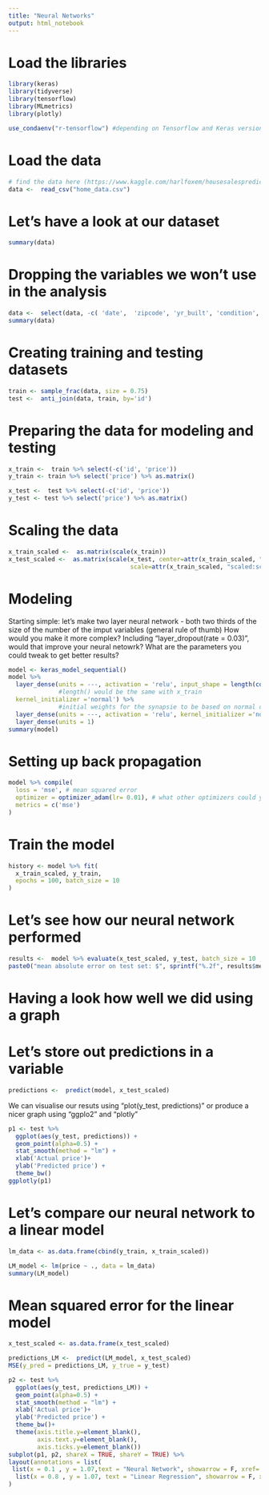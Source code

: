 ```yaml
---
title: "Neural Networks"
output: html_notebook
---
```

# Load the libraries
```r
library(keras)
library(tidyverse)
library(tensorflow)
library(MLmetrics)
library(plotly)

use_condaenv("r-tensorflow") #depending on Tensorflow and Keras versions, we may need to run this, try first without
```

# Load the data
```r
# find the data here (https://www.kaggle.com/harlfoxem/housesalesprediction)
data <-  read_csv("home_data.csv")
```

# Let's have a look at our dataset
```r
summary(data)
```

# Dropping the variables we won't use in the analysis
```r
data <-  select(data, -c( 'date',  'zipcode', 'yr_built', 'condition','yr_renovated', 'lat', 'long', 'sqft_lot15'))
summary(data)
```

# Creating training and testing datasets
```r
train <- sample_frac(data, size = 0.75)
test <-  anti_join(data, train, by='id')
```

# Preparing the data for modeling and testing
```r
x_train <-  train %>% select(-c('id', 'price'))
y_train <- train %>% select('price') %>% as.matrix()

x_test <-  test %>% select(-c('id', 'price'))
y_test <- test %>% select('price') %>% as.matrix()
```

# Scaling the data
```r
x_train_scaled <-  as.matrix(scale(x_train))
x_test_scaled <-  as.matrix(scale(x_test, center=attr(x_train_scaled, "scaled:center"), 
                                  scale=attr(x_train_scaled, "scaled:scale")))
```

# Modeling 
Starting simple: let's make two layer neural network - both two thirds of the size of the number of the imput variables (general rule of thumb)
How would you make it more complex?
Including "layer_dropout(rate = 0.03)", would that improve your neural netowrk?
What are the parameters you could tweak to get better results?
```r
model <- keras_model_sequential() 
model %>% 
  layer_dense(units = ---, activation = 'relu', input_shape = length(colnames(x_test)), 
              #length() would be the same with x_train
  kernel_initializer ='normal') %>% 
              #initial weights for the synapsie to be based on normal distribution
  layer_dense(units = ---, activation = 'relu', kernel_initializer ='normal' ) %>%
  layer_dense(units = 1)
summary(model)
```

# Setting up back propagation
```r
model %>% compile(
  loss = 'mse', # mean squared error
  optimizer = optimizer_adam(lr= 0.01), # what other optimizers could you use?
  metrics = c('mse')
)
```

# Train the model
```r
history <- model %>% fit(
  x_train_scaled, y_train, 
  epochs = 100, batch_size = 10
)
```

# Let's see how our neural network performed
```r
results <-  model %>% evaluate(x_test_scaled, y_test, batch_size = 10 , verbose = 0)
paste0("mean absolute error on test set: $", sprintf("%.2f", results$mean_absolute_error ))
```

# Having a look how well we did using a graph

# Let's store out predictions in a variable
```r
predictions <-  predict(model, x_test_scaled)
```

We can visualise our resuts using "plot(y_test, predictions)" or produce a nicer graph using "ggplo2" and "plotly"
```r
p1 <- test %>%
  ggplot(aes(y_test, predictions)) +
  geom_point(alpha=0.5) +
  stat_smooth(method = "lm") +
  xlab('Actual price')+
  ylab('Predicted price') +
  theme_bw()
ggplotly(p1)
```



# Let's compare our neural network to a linear model

```r
lm_data <- as.data.frame(cbind(y_train, x_train_scaled))
```

```r
LM_model <- lm(price ~ ., data = lm_data)
summary(LM_model)
```

# Mean squared error for the linear model
```r
x_test_scaled <- as.data.frame(x_test_scaled)

predictions_LM <-  predict(LM_model, x_test_scaled)
MSE(y_pred = predictions_LM, y_true = y_test)
```

```r
p2 <- test %>%
  ggplot(aes(y_test, predictions_LM)) +
  geom_point(alpha=0.5) +
  stat_smooth(method = "lm") +
  xlab('Actual price')+
  ylab('Predicted price') +
  theme_bw()+
  theme(axis.title.y=element_blank(),
        axis.text.y=element_blank(),
        axis.ticks.y=element_blank())
subplot(p1, p2, shareX = TRUE, shareY = TRUE) %>% 
layout(annotations = list(
 list(x = 0.1 , y = 1.07,text = "Neural Network", showarrow = F, xref='paper', yref='paper'),
  list(x = 0.8 , y = 1.07, text = "Linear Regression", showarrow = F, xref='paper',yref='paper'))
)
```

